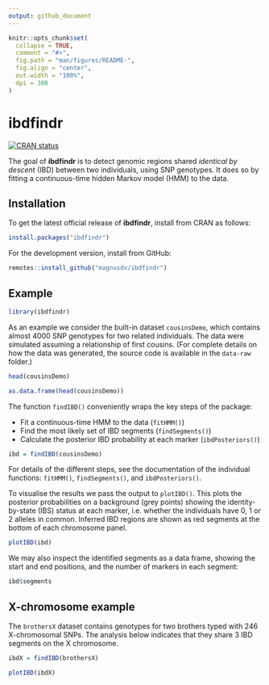 ```yaml
---
output: github_document
---
```


<!-- README.md is generated from README.Rmd. Please edit that file -->

```r
knitr::opts_chunk$set(
  collapse = TRUE,
  comment = "#>",
  fig.path = "man/figures/README-",
  fig.align = "center",
  out.width = "100%",
  dpi = 300
)
```

# ibdfindr

<!-- badges: start -->
[![CRAN status](https://www.r-pkg.org/badges/version/ibdfindr)](https://CRAN.R-project.org/package=ibdfindr)
<!-- [![](https://cranlogs.r-pkg.org/badges/grand-total/ibdfindr?color=yellow)](https://cran.r-project.org/package=ibdfindr)
[![](https://cranlogs.r-pkg.org/badges/last-month/ibdfindr?color=yellow)](https://cran.r-project.org/package=ibdfindr)
 badges: end -->

The goal of **ibdfindr** is to detect genomic regions shared *identical by descent* (IBD) between two individuals, using SNP genotypes. It does so by fitting a continuous-time hidden Markov model (HMM) to the data.

## Installation

To get the latest official release of **ibdfindr**, install from CRAN as follows:
```r
install.packages("ibdfindr")
```

For the development version, install from GitHub:
```r
remotes::install_github("magnusdv/ibdfindr")
```

## Example

```r
library(ibdfindr)
```

As an example we consider the built-in dataset `cousinsDemo`, which contains almost 4000 SNP genotypes for two related individuals. The data were simulated assuming a relationship of first cousins. (For complete details on how the data was generated, the source code is available in the `data-raw` folder.)
```r
head(cousinsDemo)
```
```r
as.data.frame(head(cousinsDemo))
```

The function `findIBD()` conveniently wraps the key steps of the package: 

* Fit a continuous-time HMM to the data (`fitHMM()`)
* Find the most likely set of IBD segments (`findSegments()`)
* Calculate the posterior IBD probability at each marker (`ibdPosteriors()`)

```r
ibd = findIBD(cousinsDemo)
```
For details of the different steps, see the documentation of the individual functions: `fitHMM()`, `findSegments()`, and `ibdPosteriors()`.

To visualise the results we pass the output to `plotIBD()`. This plots the posterior probabilities on a background (grey points) showing the identity-by-state (IBS) status at each marker, i.e. whether the individuals have 0, 1 or 2 alleles in common. Inferred IBD regions are shown as red segments at the bottom of each chromosome panel.

```r
plotIBD(ibd)
```

We may also inspect the identified segments as a data frame, showing the start and end positions, and the number of markers in each segment:
```r
ibd$segments
```

## X-chromosome example

The `brothersX` dataset contains genotypes for two brothers typed with 246 X-chromosomal SNPs. The analysis below indicates that they share 3 IBD segments on the X chromosome.
```r
ibdX = findIBD(brothersX)

plotIBD(ibdX)
```


